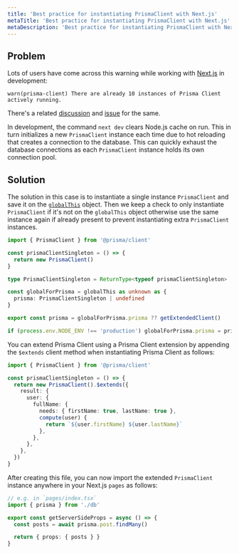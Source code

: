 ```yaml
---
title: 'Best practice for instantiating PrismaClient with Next.js'
metaTitle: 'Best practice for instantiating PrismaClient with Next.js'
metaDescription: 'Best practice for instantiating PrismaClient with Next.js'
---
```


## Problem

Lots of users have come across this warning while working with [Next.js](https://nextjs.org/) in development:

```
warn(prisma-client) There are already 10 instances of Prisma Client actively running.
```

There's a related [discussion](https://github.com/prisma/prisma/discussions/4399) and [issue](https://github.com/prisma/prisma/issues/5103) for the same.

In development, the command `next dev` clears Node.js cache on run. This in turn initializes a new `PrismaClient` instance each time due to hot reloading that creates a connection to the database. This can quickly exhaust the database connections as each `PrismaClient` instance holds its own connection pool.

## Solution

The solution in this case is to instantiate a single instance `PrismaClient` and save it on the [`globalThis`](https://developer.mozilla.org/en-US/docs/Web/JavaScript/Reference/Global_Objects/globalThis) object. Then we keep a check to only instantiate `PrismaClient` if it's not on the `globalThis` object otherwise use the same instance again if already present to prevent instantiating extra `PrismaClient` instances.

```ts file=./db
import { PrismaClient } from '@prisma/client'

const prismaClientSingleton = () => {
  return new PrismaClient()
}

type PrismaClientSingleton = ReturnType<typeof prismaClientSingleton>

const globalForPrisma = globalThis as unknown as {
  prisma: PrismaClientSingleton | undefined
}

export const prisma = globalForPrisma.prisma ?? getExtendedClient()

if (process.env.NODE_ENV !== 'production') globalForPrisma.prisma = prisma
```

You can extend Prisma Client using a Prisma Client extension by appending the `$extends` client method when instantiating Prisma Client as follows:

```ts
import { PrismaClient } from '@prisma/client'

const prismaClientSingleton = () => {
  return new PrismaClient().$extends({
    result: {
      user: {
        fullName: {
          needs: { firstName: true, lastName: true },
          compute(user) {
            return `${user.firstName} ${user.lastName}`
          },
        },
      },
    },
  })
}
```

After creating this file, you can now import the extended `PrismaClient` instance anywhere in your Next.js `pages` as follows:

```ts
// e.g. in `pages/index.tsx`
import { prisma } from './db'

export const getServerSideProps = async () => {
  const posts = await prisma.post.findMany()

  return { props: { posts } }
}
```
